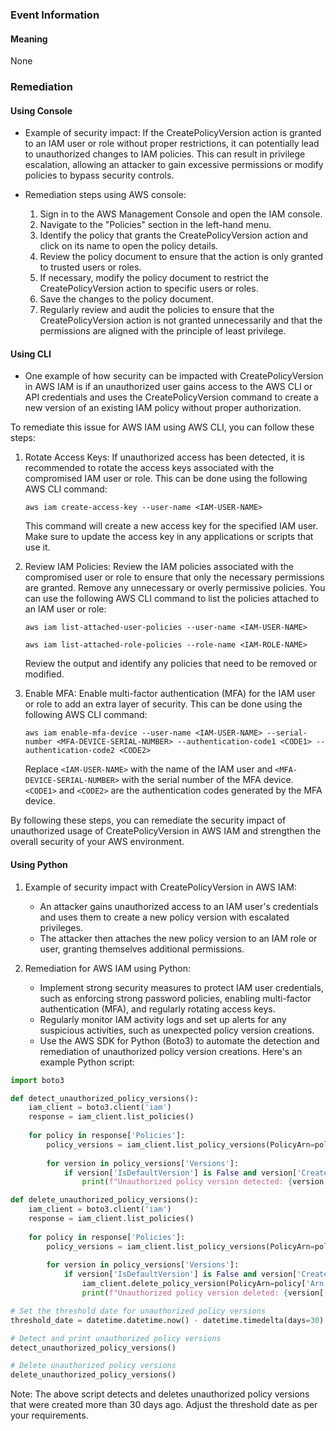 
### Event Information

#### Meaning

None

### Remediation

#### Using Console

- Example of security impact: If the CreatePolicyVersion action is granted to an IAM user or role without proper restrictions, it can potentially lead to unauthorized changes to IAM policies. This can result in privilege escalation, allowing an attacker to gain excessive permissions or modify policies to bypass security controls.

- Remediation steps using AWS console:
  1. Sign in to the AWS Management Console and open the IAM console.
  2. Navigate to the "Policies" section in the left-hand menu.
  3. Identify the policy that grants the CreatePolicyVersion action and click on its name to open the policy details.
  4. Review the policy document to ensure that the action is only granted to trusted users or roles.
  5. If necessary, modify the policy document to restrict the CreatePolicyVersion action to specific users or roles.
  6. Save the changes to the policy document.
  7. Regularly review and audit the policies to ensure that the CreatePolicyVersion action is not granted unnecessarily and that the permissions are aligned with the principle of least privilege.

#### Using CLI

- One example of how security can be impacted with CreatePolicyVersion in AWS IAM is if an unauthorized user gains access to the AWS CLI or API credentials and uses the CreatePolicyVersion command to create a new version of an existing IAM policy without proper authorization.

To remediate this issue for AWS IAM using AWS CLI, you can follow these steps:

1. Rotate Access Keys: If unauthorized access has been detected, it is recommended to rotate the access keys associated with the compromised IAM user or role. This can be done using the following AWS CLI command:

   ```
   aws iam create-access-key --user-name <IAM-USER-NAME>
   ```

   This command will create a new access key for the specified IAM user. Make sure to update the access key in any applications or scripts that use it.

2. Review IAM Policies: Review the IAM policies associated with the compromised user or role to ensure that only the necessary permissions are granted. Remove any unnecessary or overly permissive policies. You can use the following AWS CLI command to list the policies attached to an IAM user or role:

   ```
   aws iam list-attached-user-policies --user-name <IAM-USER-NAME>
   ```

   ```
   aws iam list-attached-role-policies --role-name <IAM-ROLE-NAME>
   ```

   Review the output and identify any policies that need to be removed or modified.

3. Enable MFA: Enable multi-factor authentication (MFA) for the IAM user or role to add an extra layer of security. This can be done using the following AWS CLI command:

   ```
   aws iam enable-mfa-device --user-name <IAM-USER-NAME> --serial-number <MFA-DEVICE-SERIAL-NUMBER> --authentication-code1 <CODE1> --authentication-code2 <CODE2>
   ```

   Replace `<IAM-USER-NAME>` with the name of the IAM user and `<MFA-DEVICE-SERIAL-NUMBER>` with the serial number of the MFA device. `<CODE1>` and `<CODE2>` are the authentication codes generated by the MFA device.

By following these steps, you can remediate the security impact of unauthorized usage of CreatePolicyVersion in AWS IAM and strengthen the overall security of your AWS environment.

#### Using Python

1. Example of security impact with CreatePolicyVersion in AWS IAM:
   - An attacker gains unauthorized access to an IAM user's credentials and uses them to create a new policy version with escalated privileges.
   - The attacker then attaches the new policy version to an IAM role or user, granting themselves additional permissions.

2. Remediation for AWS IAM using Python:
   - Implement strong security measures to protect IAM user credentials, such as enforcing strong password policies, enabling multi-factor authentication (MFA), and regularly rotating access keys.
   - Regularly monitor IAM activity logs and set up alerts for any suspicious activities, such as unexpected policy version creations.
   - Use the AWS SDK for Python (Boto3) to automate the detection and remediation of unauthorized policy version creations. Here's an example Python script:

```python
import boto3

def detect_unauthorized_policy_versions():
    iam_client = boto3.client('iam')
    response = iam_client.list_policies()
    
    for policy in response['Policies']:
        policy_versions = iam_client.list_policy_versions(PolicyArn=policy['Arn'])
        
        for version in policy_versions['Versions']:
            if version['IsDefaultVersion'] is False and version['CreateDate'] < threshold_date:
                print(f"Unauthorized policy version detected: {version['PolicyArn']}")

def delete_unauthorized_policy_versions():
    iam_client = boto3.client('iam')
    response = iam_client.list_policies()
    
    for policy in response['Policies']:
        policy_versions = iam_client.list_policy_versions(PolicyArn=policy['Arn'])
        
        for version in policy_versions['Versions']:
            if version['IsDefaultVersion'] is False and version['CreateDate'] < threshold_date:
                iam_client.delete_policy_version(PolicyArn=policy['Arn'], VersionId=version['VersionId'])
                print(f"Unauthorized policy version deleted: {version['PolicyArn']}")

# Set the threshold date for unauthorized policy versions
threshold_date = datetime.datetime.now() - datetime.timedelta(days=30)

# Detect and print unauthorized policy versions
detect_unauthorized_policy_versions()

# Delete unauthorized policy versions
delete_unauthorized_policy_versions()
```

Note: The above script detects and deletes unauthorized policy versions that were created more than 30 days ago. Adjust the threshold date as per your requirements.

